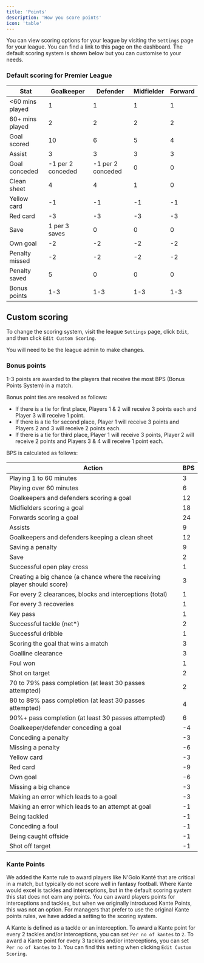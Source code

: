 ```yaml
---
title: 'Points'
description: 'How you score points'
icon: 'table'
---
```


You can view scoring options for your league by visiting the `Settings` page for your league. You can find a link to this page on the dashboard.
The default scoring system is shown below but you can customise to your needs.

### Default scoring for Premier League

| Stat             | Goalkeeper     | Defender       | Midfielder | Forward|
|------------------|----------------|----------------|----------|----------|
| \<60 mins played | 1              | 1              | 1        | 1        |
| 60+ mins played  | 2              | 2              | 2        | 2        |
| Goal scored      | 10             | 6              | 5        | 4        |
| Assist           | 3              | 3              | 3        | 3        |
| Goal conceded    | -1 per 2 conceded | -1 per 2 conceded | 0  | 0        |
| Clean sheet      | 4              | 4              | 1        | 0        |
| Yellow card      | -1             | -1             | -1       | -1       |
| Red card         | -3             | -3             | -3       | -3       |
| Save             | 1 per 3 saves  | 0              | 0        | 0        |
| Own goal         | -2             | -2             | -2       | -2       |
| Penalty missed   | -2             | -2             | -2       | -2       |
| Penalty saved    | 5              | 0              | 0        | 0        |
| Bonus points     | 1-3            | 1-3            | 1-3      | 1-3      |

## Custom scoring

To change the scoring system, visit the league `Settings` page, click `Edit`, and then click `Edit Custom Scoring`.

You will need to be the league admin to make changes.

### Bonus points

1-3 points are awarded to the players that receive the most BPS (Bonus Points System) in a match.

Bonus point ties are resolved as follows:

- If there is a tie for first place, Players 1 & 2 will receive 3 points each and Player 3 will receive 1 point.
- If there is a tie for second place, Player 1 will receive 3 points and Players 2 and 3 will receive 2 points each.
- If there is a tie for third place, Player 1 will receive 3 points, Player 2 will receive 2 points and Players 3 & 4 will receive 1 point each.

BPS is calculated as follows:

| Action | BPS |
|--------|-----|
| Playing 1 to 60 minutes | 3 |
| Playing over 60 minutes | 6 |
| Goalkeepers and defenders scoring a goal | 12 |
| Midfielders scoring a goal | 18 |
| Forwards scoring a goal | 24 |
| Assists | 9 |
| Goalkeepers and defenders keeping a clean sheet | 12 |
| Saving a penalty | 9 |
| Save | 2 |
| Successful open play cross | 1 |
| Creating a big chance (a chance where the receiving player should score) | 3 |
| For every 2 clearances, blocks and interceptions (total) | 1 |
| For every 3 recoveries | 1 |
| Key pass | 1 |
| Successful tackle (net*) | 2 |
| Successful dribble | 1 |
| Scoring the goal that wins a match | 3 |
| Goalline clearance | 3 |
| Foul won | 1 |
| Shot on target | 2 |
| 70 to 79% pass completion (at least 30 passes attempted) | 2 |
| 80 to 89% pass completion (at least 30 passes attempted) | 4 |
| 90%+ pass completion (at least 30 passes attempted) | 6 |
| Goalkeeper/defender conceding a goal | -4 |
| Conceding a penalty | -3 |
| Missing a penalty | -6 |
| Yellow card | -3 |
| Red card | -9 |
| Own goal | -6 |
| Missing a big chance | -3 |
| Making an error which leads to a goal | -3 |
| Making an error which leads to an attempt at goal | -1 |
| Being tackled | -1 |
| Conceding a foul | -1 |
| Being caught offside | -1 |
| Shot off target | -1 |

### Kante Points

We added the Kante rule to award players like N'Golo Kanté that are critical in a match, but typically do not score well in fantasy football.
Where Kante would excel is tackles and interceptions, but in the default scoring system this stat does not earn any points.
You can award players points for interceptions and tackles, but when we originally introduced Kante Points, this was not an option.
For managers that prefer to use the original Kante points rules, we have added a setting to the scoring system.

A Kante is defined as a tackle or an interception.
To award a Kante point for every 2 tackles and/or interceptions, you can set `Per no of kantes` to `2`.
To award a Kante point for every 3 tackles and/or interceptions, you can set `Per no of kantes` to `3`.
You can find this setting when clicking `Edit Custom Scoring`.
